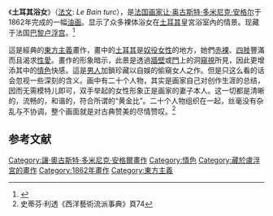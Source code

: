 {{Painting
|image_file=Le_Bain_Turc,_by_Jean_Auguste_Dominique_Ingres,_from_C2RMF_retouched.jpg
| painting_alignment=right
| image_size=300px
| title=土耳其浴女
| artist=[[安格尔|安格尔]]
| year=1862年 
| type=[[油画|油画]]
| diameter_metric= 110
| city=[[法国|法国]][[巴黎|巴黎]]
| museum=[[卢浮宫|卢浮宫]]}}
《'''土耳其浴女'''》（[[法文|法文]]: ''Le Bain turc''），是[[法国|法国]][[画家|画家]][[让·奥古斯特·多米尼克·安格尔|让·奥古斯特·多米尼克·安格尔]]于1862年完成的一幅[[油画|油画]]。显示了众多裸体浴女在[[土耳其|土耳其]]皇宮浴室內的情景。现藏于法国[[巴黎|巴黎]][[卢浮宫|卢浮宫]]。<ref>{{cite book |author=德尼·克伊朗|title=《羅浮宮參觀指南》|publisher=黎絲藝術出版社|year=1997|isbn=2854950992}}</ref>

這是經典的[[東方主義|東方主義]]畫作，畫中的[[土耳其|土耳其]]是[[奴役|奴役]][[女性|女性]]的地方，她們[[赤裸|赤裸]]、[[四肢|四肢]]豐滿而且渴求[[性愛|性愛]]。畫作的形象暗示，此景是透過[[牆壁|牆壁]]或[[門扉|門]]上的洞[[窺視|窺視]]所見，因此更增添其中的[[情色|情色]]快感。這是[[男人|男人]]加鎖珍藏以自娛的偷窺女人之作。但是只这么看的话会忽视一些深刻的含义。画中有二十个人物，其实是画家自己对创作生涯的总结，因而无需模特儿即可，双手举起的女性形象正是画家的妻子本人。这一切都是清晰的，流畅的，和谐的，符合所谓的“黄金比”。二十个人物组织在一起，丝毫没有杂乱与不协调，整个画面就是对古典赞美的尽情赞叹。<ref>史蒂芬‧利透《西洋藝術流派事典》頁74</ref>

==参考文献==
<div class="references-small">
<references />
</div>
{{paint-stub}}

[[Category:讓·奧古斯特·多米尼克·安格爾畫作|Category:讓·奧古斯特·多米尼克·安格爾畫作]]
[[Category:情色|Category:情色]]
[[Category:藏於盧浮宮的畫作|Category:藏於盧浮宮的畫作]]
[[Category:1862年畫作|Category:1862年畫作]]
[[Category:東方主義|Category:東方主義]]
